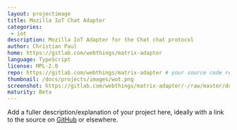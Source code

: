 ```yaml
---
layout: projectimage
title: Mozilla IoT Chat Adapter
categories:
 - iot
description: Mozilla IoT Adapter for the Chat chat protocol
author: Christian Paul
home: https://gitlab.com/webthings/matrix-adapter
language: TypeScript
license: MPL-2.0
repo: https://gitlab.com/webthings/matrix-adapter # your source code repository
thumbnail: /docs/projects/images/wot.png
screenshot: https://gitlab.com/webthings/matrix-adapter/-/raw/master/docs/config.png
maturity: Beta
---
```


Add a fuller description/explanation of your project here, ideally with a link to the source on [GitHub](https://github.com/matrix-org/) or elsewhere.

